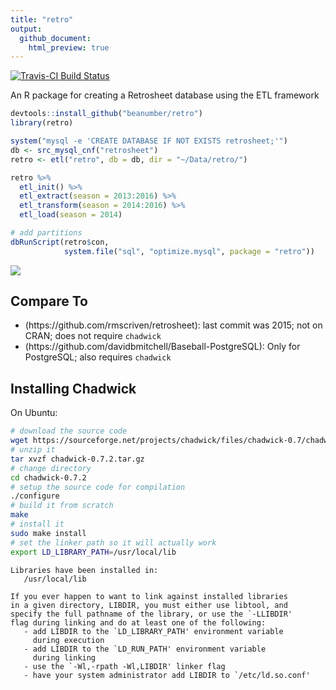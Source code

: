 ```yaml
---
title: "retro"
output:
  github_document:
    html_preview: true
---
```


[![Travis-CI Build Status](https://travis-ci.org/beanumber/retro.svg?branch=master)](https://travis-ci.org/beanumber/retro)

An R package for creating a Retrosheet database using the ETL framework

```r
devtools::install_github("beanumber/retro")
library(retro)
```

```r
system("mysql -e 'CREATE DATABASE IF NOT EXISTS retrosheet;'")
db <- src_mysql_cnf("retrosheet")
retro <- etl("retro", db = db, dir = "~/Data/retro/")

retro %>%
  etl_init() %>%
  etl_extract(season = 2013:2016) %>%
  etl_transform(season = 2014:2016) %>%
  etl_load(season = 2014)

# add partitions
dbRunScript(retro$con, 
            system.file("sql", "optimize.mysql", package = "retro"))
```

![](http://www.retrosheet.org/hitloc.jpg)

## Compare To

- (https://github.com/rmscriven/retrosheet): last commit was 2015; not on CRAN; does not require `chadwick`
- (https://github.com/davidbmitchell/Baseball-PostgreSQL): Only for PostgreSQL; also requires `chadwick`


## Installing Chadwick

On Ubuntu:

```bash
# download the source code
wget https://sourceforge.net/projects/chadwick/files/chadwick-0.7/chadwick-0.7.2/chadwick-0.7.2.tar.gz -P /tmp
# unzip it
tar xvzf chadwick-0.7.2.tar.gz
# change directory
cd chadwick-0.7.2
# setup the source code for compilation
./configure
# build it from scratch
make
# install it
sudo make install
# set the linker path so it will actually work
export LD_LIBRARY_PATH=/usr/local/lib
```

```
Libraries have been installed in:
   /usr/local/lib

If you ever happen to want to link against installed libraries
in a given directory, LIBDIR, you must either use libtool, and
specify the full pathname of the library, or use the `-LLIBDIR'
flag during linking and do at least one of the following:
   - add LIBDIR to the `LD_LIBRARY_PATH' environment variable
     during execution
   - add LIBDIR to the `LD_RUN_PATH' environment variable
     during linking
   - use the `-Wl,-rpath -Wl,LIBDIR' linker flag
   - have your system administrator add LIBDIR to `/etc/ld.so.conf'
```
